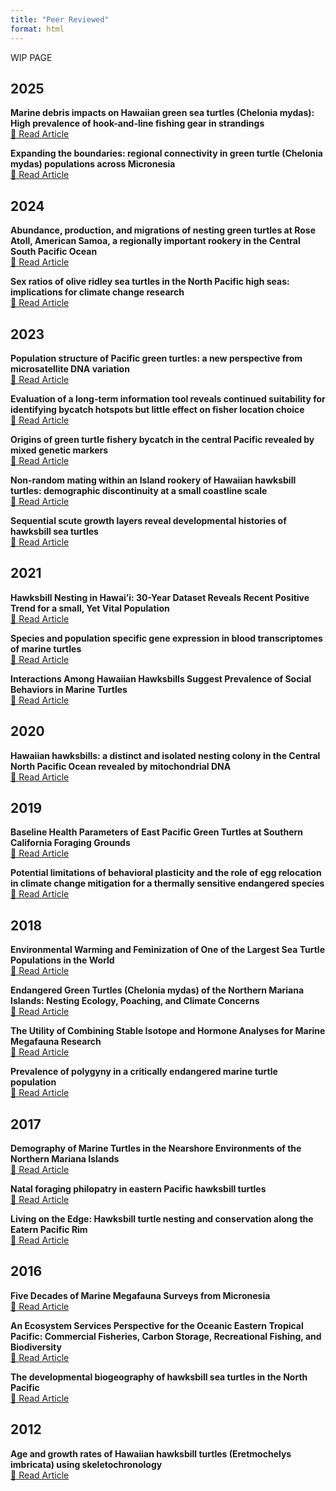 ```yaml
---
title: "Peer Reviewed"
format: html
---
```


WIP PAGE

## 2025
::: {.grid cols=2}

::: {.card}
**Marine debris impacts on Hawaiian green sea turtles (Chelonia mydas): High prevalence of hook-and-line fishing gear in strandings**  
[📄 Read Article](https://www.sciencedirect.com/science/article/pii/S0025326X25003443)
:::

::: {.card}
**Expanding the boundaries: regional connectivity in green turtle (Chelonia mydas) populations across Micronesia**  
[📄 Read Article](https://www.frontiersin.org/journals/marine-science/articles/10.3389/fmars.2025.1558792/full)
:::

:::

## 2024
::: {.grid cols=2}

::: {.card}
**Abundance, production, and migrations of nesting green turtles at Rose Atoll, American Samoa, a regionally important rookery in the Central South Pacific Ocean**  
[📄 Read Article](https://www.frontiersin.org/journals/marine-science/articles/10.3389/fmars.2024.1403240/full)
:::

::: {.card}
**Sex ratios of olive ridley sea turtles in the North Pacific high seas: implications for climate change research**  
[📄 Read Article](https://www.int-res.com/abstracts/meps/v748/meps14703)
:::

:::

## 2023
::: {.grid cols=3}

::: {.card}
**Population structure of Pacific green turtles: a new perspective from microsatellite DNA variation**  
[📄 Read Article](https://www.frontiersin.org/journals/marine-science/articles/10.3389/fmars.2023.1116941/full)
:::

::: {.card}
**Evaluation of a long-term information tool reveals continued suitability for identifying bycatch hotspots but little effect on fisher location choice**  
[📄 Read Article](https://www.sciencedirect.com/science/article/pii/S0006320723000125?via%3Dihub)
:::

::: {.card}
**Origins of green turtle fishery bycatch in the central Pacific revealed by mixed genetic markers**  
[📄 Read Article](https://www.frontiersin.org/journals/marine-science/articles/10.3389/fmars.2023.1112842/full)
:::

::: {.card}
**Non-random mating within an Island rookery of Hawaiian hawksbill turtles: demographic discontinuity at a small coastline scale**  
[📄 Read Article](https://royalsocietypublishing.org/doi/10.1098/rsos.221547)
:::

::: {.card}
**Sequential scute growth layers reveal developmental histories of hawksbill sea turtles**  
[📄 Read Article](https://link.springer.com/article/10.1007/s00227-023-04229-w)
:::

:::

## 2021
::: {.grid cols=3}

::: {.card}
**Hawksbill Nesting in Hawai'i: 30-Year Dataset Reveals Recent Positive Trend for a small, Yet Vital Population**  
[📄 Read Article](https://www.frontiersin.org/journals/marine-science/articles/10.3389/fmars.2021.770424/full)
:::

::: {.card}
**Species and population specific gene expression in blood transcriptomes of marine turtles**  
[📄 Read Article](https://bmcgenomics.biomedcentral.com/articles/10.1186/s12864-021-07656-5)
:::

::: {.card}
**Interactions Among Hawaiian Hawksbills Suggest Prevalence of Social Behaviors in Marine Turtles**  
[📄 Read Article](https://bioone.org/journals/chelonian-conservation-and-biology/volume-20/issue-2/CCB-1481.1/Interactions-Among-Hawaiian-Hawksbills-Suggest-Prevalence-of-Social-Behaviors-in/10.2744/CCB-1481.1.short)
:::

:::

## 2020
::: {.grid cols=2}

::: {.card}
**Hawaiian hawksbills: a distinct and isolated nesting colony in the Central North Pacific Ocean revealed by mitochondrial DNA**  
[📄 Read Article](https://link.springer.com/article/10.1007/s10592-020-01287-1)
:::

:::

## 2019
::: {.grid cols=2}

::: {.card}
**Baseline Health Parameters of East Pacific Green Turtles at Southern California Foraging Grounds**  
[📄 Read Article](https://bioone.org/journals/chelonian-conservation-and-biology/volume-18/issue-2/CCB-1347.1/Baseline-Health-Parameters-of-East-Pacific-Green-Turtles-at-Southern/10.2744/CCB-1347.1.short)
:::

::: {.card}
**Potential limitations of behavioral plasticity and the role of egg relocation in climate change mitigation for a thermally sensitive endangered species**  
[📄 Read Article](https://onlinelibrary.wiley.com/doi/full/10.1002/ece3.4774)
:::

:::

## 2018
::: {.grid cols=3}

::: {.card}
**Environmental Warming and Feminization of One of the Largest Sea Turtle Populations in the World**  
[📄 Read Article](https://www.cell.com/current-biology/fulltext/S0960-9822%2817%2931539-7?inline-read-more=)
:::

::: {.card}
**Endangered Green Turtles (Chelonia mydas) of the Northern Mariana Islands: Nesting Ecology, Poaching, and Climate Concerns**  
[📄 Read Article](https://www.frontiersin.org/journals/marine-science/articles/10.3389/fmars.2017.00428/full)
:::

::: {.card}
**The Utility of Combining Stable Isotope and Hormone Analyses for Marine Megafauna Research**  
[📄 Read Article](https://www.frontiersin.org/journals/marine-science/articles/10.3389/fmars.2018.00338/full)
:::

::: {.card}
**Prevalence of polygyny in a critically endangered marine turtle population**  
[📄 Read Article](https://www.sciencedirect.com/science/article/abs/pii/S0022098117304501#:~:text=Using%20six%20highly%20polymorphic%20microsatellite,a%20common%20mating%20structure%20for)
:::

:::

## 2017
::: {.grid cols=3}

::: {.card}
**Demography of Marine Turtles in the Nearshore Environments of the Northern Mariana Islands**  
[📄 Read Article](https://bioone.org/journals/pacific-science/volume-71/issue-3/71.3.3/Demography-of-Marine-Turtles-in-the-Nearshore-Environments-of-the/10.2984/71.3.3.full)
:::

::: {.card}
**Natal foraging philopatry in eastern Pacific hawksbill turtles**  
[📄 Read Article](https://royalsocietypublishing.org/doi/10.1098/rsos.170153)
:::

::: {.card}
**Living on the Edge: Hawksbill turtle nesting and conservation along the Eatern Pacific Rim**  
[📄 Read Article](https://www.researchgate.net/publication/318381176_Living_on_the_Edge_Hawksbill_turtle_nesting_and_conservation_along_the_Eastern_Pacific_Rim)
:::

:::

## 2016
::: {.grid cols=3}

::: {.card}
**Five Decades of Marine Megafauna Surveys from Micronesia**  
[📄 Read Article](https://www.frontiersin.org/journals/marine-science/articles/10.3389/fmars.2015.00116/full)
:::

::: {.card}
**An Ecosystem Services Perspective for the Oceanic Eastern Tropical Pacific: Commercial Fisheries, Carbon Storage, Recreational Fishing, and Biodiversity**  
[📄 Read Article](https://www.frontiersin.org/journals/marine-science/articles/10.3389/fmars.2016.00050/full)
:::

::: {.card}
**The developmental biogeography of hawksbill sea turtles in the North Pacific**  
[📄 Read Article](https://onlinelibrary.wiley.com/doi/full/10.1002/ece3.2034)
:::

:::

## 2012
::: {.grid cols=2}

::: {.card}
**Age and growth rates of Hawaiian hawksbill turtles (Eretmochelys imbricata) using skeletochronology**  
[📄 Read Article](https://link.springer.com/article/10.1007/s00227-012-2058-7)
:::

:::


